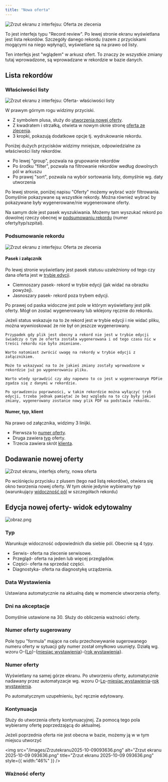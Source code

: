 ```yaml
---
title: "Nowa oferta"
---
```


<Frame>
  <img
    src="/images/Oferty.png"
    alt="Zrzut ekranu z interfejsu: Oferta ze zlecenia"
    style={{ borderRadius:"0.5rem" }}
  />
</Frame>

To jest interfejs typu "Record review". Po lewej stronie ekranu wyświetlana jest lista rekordów. Szczegóły danego rekordu (razem z przyciskami mogącymi na niego wpłynąć), wyświetlane są na prawo od listy.

Ten interfejs jest "wglądem" w arkusz ofert. To znaczy że wszystkie zmiany tutaj wprowadzone, są wprowadzane w rekordzie w bazie danych.

## Lista rekordów

### Właściwości listy

<Frame>
  <img
    src="\images\Oferty-filtry.png"
    alt="Zrzut ekranu z interfejsu: Oferta- właściwości listy"
    style={{ borderRadius:"0.5rem" }}
  />
</Frame>

W prawym górnym rogu widzimy przyciski.

- Z symbolem plusa, służy do [utworzenia nowej oferty]().
- Z kwadratem i strzałką, otwieta w nowym oknie stronę [oferta ze zlecenia](Oferta%20ze%20zlecenia).
- 3 kropki, pokazują dodatkowe opcje tj. wydrukowanie rekordu.

Poniżej dużych przycisków widzimy mniejsze, odpowiedzialne za właściwości listy rekordów.

- Po lewej "group", pozwala na grupowanie rekordów
- Po środku "filter", pozwala na filtrowanie rekordów według dowolnych pól w arkuszu
- Po prawej "sort", pozwala na wybór sortowania listy, domyślnie wg. daty utworzenia

Po lewej stronie, poniżej napisu "Oferty" możemy wybrać wzór filtrowania. Domyślnie pokazywane są wszystkie rekordy. Można również wybrać by pokazywane były wygenerowane/nie wygenerowane oferty.

Na samym dole jest pasek wyszukiwania. Możemy tam wyszukać rekord po dowolnej rzeczy obecnej  w [podsumowaniu rekordu](Podsumowanie%20rekordu) (numer oferty/typ/szpital).

### Podsumowanie rekordu

<Frame>
  <img
    src="/images/Oferty-podsumowanie.png"
    alt="Zrzut ekranu z interfejsu: Oferta ze zlecenia"
    style={{ borderRadius:"0.5rem" }}
  />
</Frame>

#### Pasek i załącznik

Po lewej stronie wyświetlany jest pasek statusu uzależniony od tego czy dana oferta jest w [trybie edycji]().

- Ciemnoszary pasek- rekord w trybie edycji (jak widać na obrazku powyżej).
- Jasnoszary pasek- rekord poza trybem edycji.

Po prawej od paska widoczne jest pole w którym wyświetlany jest plik oferty. Mógł on zostać wygenerowany lub wklejony ręcznie do rekordu.

<AccordionGroup>
  <Accordion title="Wnioskowanie ze statusu i pliku" icon="file-chart-column">
    Jeżeli status wskazuje na to że rekord jest w trybie edycji i nie widać pliku, można wywnioskować że nie był on jeszcze wygenerowany.

    Przypadek gdy plik jest obecny a rekord nie jest w trybie edycji świadczy o tym że oferta została wygenerowana i od tego czasu nic w treści rekordu nie było zmieniane.

    Warto natomiast zwrócić uwagę na rekordy w trybie edycji z załącznikiem.

    Może to wskazywać na to że jakieś zmiany zostały wprowadzone w rekordzie już po wygenerowaniu pliku.

    Warto wtedy sprawdzić czy aby napewno to co jest w wygenerowanym PDFie zgadza się z danymi w rekordzie.

    Po sprawdzeniu poprawności, w takim rekordzie można wyłączyć tryb edycji, trzeba jednak pamiętać że bez względu na to czy były jakieś zmiany, wygenerowany zostanie nowy plik PDF na podstawie rekordu.
  </Accordion>
</AccordionGroup>

#### Numer, typ, klient

Na prawo od załącznika, widzimy 3 linijki.

- Pierwsza to [numer oferty]().
- Druga zawiera [typ]() oferty.
- Trzecia zawiera skrót [klienta]().

## Dodawanie nowej oferty

<Frame>
  <img
    src="/images/Oferty-nowa.png"
    alt="Zrzut ekranu, interfejs oferty, nowa oferta"
    style={{ borderRadius:"0.5rem" }}
  />
</Frame>

Po wciśnięciu przycisku z plusem (tego nad listą rekordów), otwiera się okno tworzenia nowej oferty. W tym oknie jedynie wybieramy typ (warunkujący [widoczność pól]() w szczegółach rekordu)

## Edycja nowej oferty- widok edytowalny

![obraz.png](/images/obraz.png)

### Typ

Warunkuje widoczność odpowiednich dla siebie pól. Obecnie są 4 typy.

- Serwis- oferta na zlecenie serwisowe.
- Przegląd- oferta na jeden lub więcej przeglądów.
- Części- oferta na sprzedaż części.
- Diagnostyka- oferta na diagnostykę urządzenia.

### Data Wystawienia

Ustawiana automatycznie na aktualną datę w momencie utworzenia oferty. 

### Dni na akceptacje

Domyślnie ustawione na 30. Służy do obliczenia ważności oferty.

### Numer oferty sugerowany

Pole typu "formula" mające na celu przechowywanie sugerowanego numeru oferty w sytuacji gdy numer został omyłkowo usunięty. Działą wg. wzoru O-{[Lp](Lp)}-{[miesiąc wystawienia](data%20wystawienia)}-{[rok wystawienia](#data%20wystawienia)}. 

### Numer oferty

Wyświetlany na samej górze ekranu. Po utworzeniu oferty, automatycznie nadawany przez automatyzacje wg. wzoru O-[Lp](#Lp)-[miesiąc wystawienia](##data%20wystawienia)-[rok wystawienia](##data%20wystawienia). 

Po automatycznym uzupełnieniu, być ręcznie edytowany. 

### Kontynuacja

Służy do utworzenia oferty kontynuacyjnej. Za pomocą tego pola wybieramy ofertę poprzedzającą do aktualnej. 

Jeżeli poprzednia oferta nie jest obecna w bazie, możemy ją w w tym miejscu utworzyć

<img
  src="/images/Zrzutekranu2025-10-09093636.png"
  alt="Zrzut ekranu 2025-10-09 093636.png"
  title="Zrzut ekranu 2025-10-09 093636.png"
  style={{ width:"46%" }}
/>

### Ważność oferty